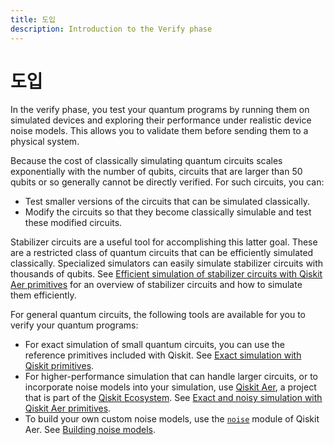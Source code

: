 ```yaml
---
title: 도입
description: Introduction to the Verify phase
---
```


# 도입

In the verify phase, you test your quantum programs by running them on simulated devices and exploring their performance under realistic device noise models. This allows you to validate them before sending them to a physical system.

Because the cost of classically simulating quantum circuits scales exponentially with the number of qubits, circuits that are larger than 50 qubits or so generally cannot be directly verified. For such circuits, you can:

-   Test smaller versions of the circuits that can be simulated classically.
-   Modify the circuits so that they become classically simulable and test these modified circuits.

Stabilizer circuits are a useful tool for accomplishing this latter goal. These are a restricted class of quantum circuits that can be efficiently simulated classically. Specialized simulators can easily simulate stabilizer circuits with thousands of qubits. See [Efficient simulation of stabilizer circuits with Qiskit Aer primitives](stabilizer-circuit-simulation) for an overview of stabilizer circuits and how to simulate them efficiently.

For general quantum circuits, the following tools are available for you to verify your quantum programs:

-   For exact simulation of small quantum circuits, you can use the reference primitives included with Qiskit. See [Exact simulation with Qiskit primitives](simulate-with-qiskit-primitives).
-   For higher-performance simulation that can handle larger circuits, or to incorporate noise models into your simulation, use [Qiskit Aer](https://qiskit.org/ecosystem/aer/), a project that is part of the [Qiskit Ecosystem](https://qiskit.github.io/ecosystem/). See [Exact and noisy simulation with Qiskit Aer primitives](simulate-with-qiskit-aer).
-   To build your own custom noise models, use the [`noise`](https://qiskit.org/ecosystem/aer/apidocs/aer_noise.html) module of Qiskit Aer. See [Building noise models](building_noise_models).
